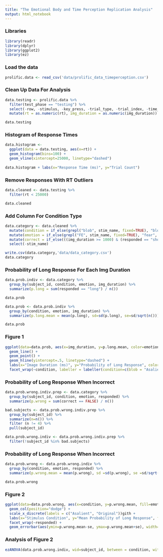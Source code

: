 ```yaml
---
title: "The Emotional Body and Time Perception Replication Analysis"
output: html_notebook
---
```


### Libraries

```r
library(readr)
library(dplyr)
library(ggplot2)
library(ez)
```

### Load the data
```r
prolific.data <- read_csv('data/prolific_data_timeperception.csv')
```

### Clean Up Data For Analysis
```r
data.testing <- prolific.data %>%
  filter(test_phase == "testing") %>%
  select(-row, -stimulus, -key_press, -trial_type, -trial_index, -time_elapsed, -stimulus_choice, -test_phase, -responses) %>%
  mutate(rt = as.numeric(rt), img_duration = as.numeric(img_duration))

data.testing
```

### Histogram of Response Times

```r
data.histogram <-
  ggplot(data = data.testing, aes(x=rt)) +
  geom_histogram(bins=100) +
  geom_vline(xintercept=25000, linetype="dashed")
         
data.histogram + labs(x="Response Time (ms)", y="Trial Count")
```

### Remove Responses With RT Outliers

```r
data.cleaned <- data.testing %>%
  filter(rt < 25000)

data.cleaned
```

### Add Column For Condition Type
```r
data.category <- data.cleaned %>%
  mutate(condition = if_else(grepl("blob", stim_name, fixed=TRUE), "blob", "orig")) %>%
  mutate(emotion = if_else(grepl("FE", stim_name, fixed=TRUE), "fear", "sad")) %>%
  mutate(correct = if_else(((img_duration >= 1000) & (responded == "short")) | ((img_duration < 1000) & (responded == "long")), FALSE, TRUE)) %>%
  select(-stim_name)

write.csv(data.category,'data/data_category.csv')
data.category
```

### Probability of Long Response For Each Img Duration
```r
data.prob.indiv <- data.category %>%
  group_by(subject_id, condition, emotion, img_duration) %>%
  summarize(p.long = sum(responded == "long") / n())

data.prob
```

```r
data.prob <- data.prob.indiv %>%
  group_by(condition, emotion, img_duration) %>%
  summarize(p.long.mean = mean(p.long), sd=sd(p.long), se=sd/sqrt(n()))

data.prob
```

### Figure 1
```r
ggplot(data=data.prob, aes(x=img_duration, y=p.long.mean, color=emotion, group=emotion)) +
  geom_line() +
  geom_point() +
  geom_hline(yintercept=.5, linetype="dashed") +
  labs(x="Image Duration (ms)", y="Probability of Long Response", color="Emotional Condition") +
  facet_wrap(~condition, labeller = labeller(condition=c(blob = "Asalient Images", orig = "Original Stimuli")))
```

### Probability of Long Response When Incorrect
```r
data.prob.wrong.indiv.prep <- data.category %>%
  group_by(subject_id, condition, emotion, responded) %>%
  summarize(p.wrong = sum(correct == FALSE) / n())

bad.subjects <- data.prob.wrong.indiv.prep %>%
  group_by(subject_id) %>%
  summarize(n=n()) %>%
  filter (n != 4) %>%
  pull(subject_id)

data.prob.wrong.indiv <- data.prob.wrong.indiv.prep %>%
  filter(!subject_id %in% bad.subjects)
```

### Probability of Long Response When Incorrect
```r
data.prob.wrong <- data.prob.wrong.indiv %>%
  group_by(condition, emotion, responded) %>%
  summarize(p.wrong.mean = mean(p.wrong), sd =sd(p.wrong), se =sd/sqrt(n()))

data.prob.wrong
```

### Figure 2 
```r
ggplot(data=data.prob.wrong, aes(x=condition, y=p.wrong.mean, fill=emotion)) +
  geom_col(position="dodge") +
  scale_x_discrete(labels = c("Asalient", "Original"))gith +
  labs(x="Stimulus Condition", y="Mean Probability of Long Response", fill="Emotional Condition") +
  facet_wrap(~responded) +
  geom_errorbar(aes(ymin=p.wrong.mean-se, ymax=p.wrong.mean+se), width=.2, position=position_dodge(.9))
```

### Analysis of Figure 2
```r
ezANOVA(data.prob.wrong.indiv, wid=subject_id, between = condition, within=c(emotion, responded), dv= p.wrong)
```


























